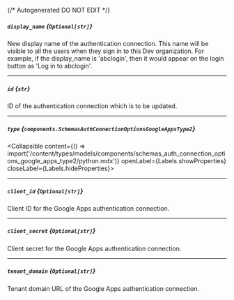 {/* Autogenerated DO NOT EDIT  */}

##### `display_name` *{`Optional[str]`}*
New display name of the authentication connection. This name will
be visible to all the users when they sign in to this Dev
organization. For example, if the display_name is 'abclogin', then
it would appear on the login button as 'Log in to abclogin'.


---
##### `id` *{`str`}*
ID of the authentication connection which is to be updated.


---
##### `type` *{`components.SchemasAuthConnectionOptionsGoogleAppsType2`}*
<Collapsible content={() => import('/content/types/models/components/schemas_auth_connection_options_google_apps_type2/python.mdx')} openLabel={Labels.showProperties} closeLabel={Labels.hideProperties}>
</Collapsible>

---
##### `client_id` *{`Optional[str]`}*
Client ID for the Google Apps authentication connection.

---
##### `client_secret` *{`Optional[str]`}*
Client secret for the Google Apps authentication connection.


---
##### `tenant_domain` *{`Optional[str]`}*
Tenant domain URL of the Google Apps authentication connection.



